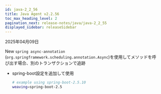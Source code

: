 ```yaml
---
id: java-2_2_56
title: Java Agent v2.2.56
toc_max_heading_level: 2
pagination_next: release-notes/java/java-2_2_55
displayed_sidebar: releaseSidebar
---
```


2025年04月09日

<Status priority='1'>New</Status> `spring async-annotation` (`org.springframework.scheduling.annotation.Async`)を使用してメソッドを呼び出す場合、別のトランザクションで追跡

- spring-boot設定を追加して使用

  ```bash
  # example using spring-boot-2.5.10
  weaving=spring-boot-2.5
  ```
